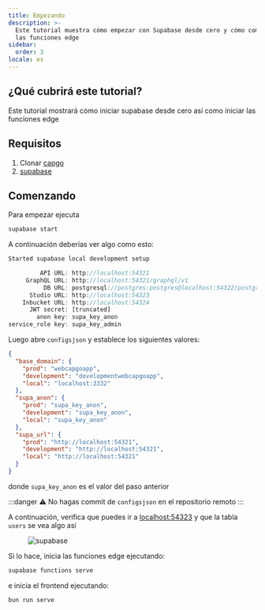```yaml
---
title: Empezando
description: >-
  Este tutorial muestra cómo empezar con Supabase desde cero y cómo comenzar con
  las funciones edge
sidebar:
  order: 3
locale: es
---
```


## ¿Qué cubrirá este tutorial?

Este tutorial mostrará cómo iniciar supabase desde cero así como iniciar las funciones edge

## Requisitos
1. Clonar [capgo](https://github.com/Cap-go/capgo/)
3. [supabase](https://supabasecom/)

## Comenzando

Para empezar ejecuta
```bash
supabase start
```

A continuación deberías ver algo como esto:
```js
Started supabase local development setup

         API URL: http://localhost:54321
     GraphQL URL: http://localhost:54321/graphql/v1
          DB URL: postgresql://postgres:postgres@localhost:54322/postgres
      Studio URL: http://localhost:54323
    Inbucket URL: http://localhost:54324
      JWT secret: [truncated]
        anon key: supa_key_anon
service_role key: supa_key_admin
```

Luego abre `configsjson` y establece los siguientes valores:
```json
{
  "base_domain": {
    "prod": "webcapgoapp",
    "development": "developmentwebcapgoapp",
    "local": "localhost:3332"
  },
  "supa_anon": {
    "prod": "supa_key_anon",
    "development": "supa_key_anon",
    "local": "supa_key_anon"
  },
  "supa_url": {
    "prod": "http://localhost:54321",
    "development": "http://localhost:54321",
    "local": "http://localhost:54321"
  }
}
```

donde `supa_key_anon` es el valor del paso anterior

:::danger
⚠️ No hagas commit de `configsjson` en el repositorio remoto
:::

A continuación, verifica que puedes ir a [localhost:54323](http://localhost:54323/projects/) y que la tabla `users` se vea algo así

<figure><img src="/supabasewebp" alt="supabase" /><figcaption></figcaption></figure>

Si lo hace, inicia las funciones edge ejecutando:

```bash
supabase functions serve
```

e inicia el frontend ejecutando:
```bash
bun run serve
```
